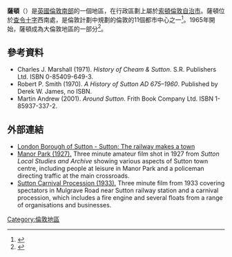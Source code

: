 {{Infobox UK place
|中文名 = 薩頓
|population               = 41,483
|population_ref           = <ref>{{cite web |url=http://data.london.gov.uk/2011-census-ward-pop |title=存档副本 |accessdate=2014-06-09 |deadurl=yes |archiveurl=https://web.archive.org/web/20140222202755/http://data.london.gov.uk/2011-census-ward-pop |archivedate=2014-02-22 }}</ref>
|country                  = 英格蘭 
|region                   = 倫敦
|official_name            = Sutton
|static_image_name        = Barclay Bank, Sutton High St, SUTTON , Surrey, Greater London (4).jpg
|latitude                 = 51.3656
|longitude                = -0.1963
|os_grid_reference        = TQ255645
|london_borough           = Sutton
|post_town                = SUTTON
|postcode_area            = SM
|postcode_district        = SM1 SM2 SM3
|dial_code                = 020
|constituency_westminster = [[薩頓和奇姆_(英國國會選區)|薩頓和奇姆]]
|charingX_distance_mi     = 10.4
|charingX_direction       = NNE
}}
'''薩頓'''（{{lang-en|Sutton}}）是[[英國|英國]][[倫敦|倫敦]][[南倫敦|南部]]的一個地區，在行政區劃上屬於[[索頓倫敦自治市|索頓倫敦自治市]]。薩頓位於[[查令十字|查令十字]]西南{{convert|10.5|mi}}處，是倫敦計劃中規劃的倫敦的11個都市中心之一<ref name=london_plan_f08>{{cite web | url=http://www.london.gov.uk/thelondonplan/docs/londonplan08.pdf | author=[[Mayor_of_London|Mayor of London]] | publisher=[[Greater_London_Authority|Greater London Authority]] | title=London Plan (Consolidated with Alterations since 2004) | date=February 2008 | accessdate=2015-03-19 | archive-date=2010-06-02 | archive-url=https://web.archive.org/web/20100602000714/http://www.london.gov.uk/thelondonplan/docs/londonplan08.pdf | dead-url=no }}</ref>。1965年開始，薩頓成為大倫敦地區的一部分<ref name="Visions of Britain">{{Cite web |url=http://www.visionofbritain.org.uk/unit/10147517 |title=Visions of Britain |access-date=2015-03-19 |archive-date=2021-02-09 |archive-url=https://web.archive.org/web/20210209171326/https://www.visionofbritain.org.uk/unit/10147517 |dead-url=no }}</ref>。

==參考資料==
{{reflist}}
{{refbegin}}
* Charles J. Marshall (1971). ''History of Cheam & Sutton''. S.R. Publishers Ltd. ISBN 0-85409-649-3.
* Robert P. Smith (1970). ''A History of Sutton AD 675–1960''. Published by Derek W. James, no ISBN.
* Martin Andrew (2001). ''Around Sutton''. Frith Book Company Ltd. ISBN 1-85937-337-2.
{{refend}}
==外部連結==
{{commons category|Sutton, London}}
* [https://www.sutton.gov.uk/index.aspx?articleid=1278 London Borough of Sutton - Sutton: The railway makes a town]{{Webarchive|url=https://archive.today/20131126070651/https://www.sutton.gov.uk/index.aspx?articleid=1278 |date=2013-11-26 }}
* [https://www.youtube.com/watch?v=RXlAOl7H8Lw  Manor Park (1927).] {{Wayback|url=https://www.youtube.com/watch?v=RXlAOl7H8Lw |date=20191109163315 }}  Three minute amateur film shot in 1927 from ''Sutton Local Studies and Archive'' showing various aspects of Sutton town centre, including people at leisure in Manor Park and a policeman directing traffic at the main crossroads.
* [https://www.youtube.com/watch?v=s4EIN5Ridso&list=PL7jpXjbhwCWxaYXFrrwWKcS1qCn0gOZwC Sutton Carnival Procession (1933).] Three minute film from 1933 covering spectators in Mulgrave Road near Sutton railway station and a carnival procession, which includes a fire engine and several floats from a range of organisations and businesses.
{{倫敦地區}}
[[Category:倫敦地區|Category:倫敦地區]]